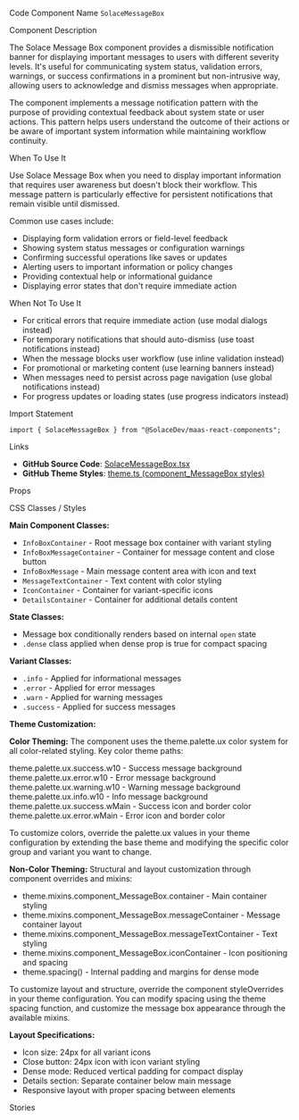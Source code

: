 
<Meta of={SolaceMessageBoxStories} />

<Title>Solace Message Box</Title>

<Description of={SolaceMessageBoxStories} />

<Subtitle>Code Component Name</Subtitle>
`SolaceMessageBox`

<Subtitle>Component Description</Subtitle>

The Solace Message Box component provides a dismissible notification banner for displaying important messages to users with different severity levels. It's useful for communicating system status, validation errors, warnings, or success confirmations in a prominent but non-intrusive way, allowing users to acknowledge and dismiss messages when appropriate.

The component implements a message notification pattern with the purpose of providing contextual feedback about system state or user actions. This pattern helps users understand the outcome of their actions or be aware of important system information while maintaining workflow continuity.

<Subtitle>When To Use It</Subtitle>

Use Solace Message Box when you need to display important information that requires user awareness but doesn't block their workflow. This message pattern is particularly effective for persistent notifications that remain visible until dismissed.

Common use cases include:

- Displaying form validation errors or field-level feedback
- Showing system status messages or configuration warnings
- Confirming successful operations like saves or updates
- Alerting users to important information or policy changes
- Providing contextual help or informational guidance
- Displaying error states that don't require immediate action

<Subtitle>When Not To Use It</Subtitle>

- For critical errors that require immediate action (use modal dialogs instead)
- For temporary notifications that should auto-dismiss (use toast notifications instead)
- When the message blocks user workflow (use inline validation instead)
- For promotional or marketing content (use learning banners instead)
- When messages need to persist across page navigation (use global notifications instead)
- For progress updates or loading states (use progress indicators instead)

<Subtitle>Import Statement</Subtitle>

```tsx
import { SolaceMessageBox } from "@SolaceDev/maas-react-components";
```

<Subtitle>Links</Subtitle>

- **GitHub Source Code**: [SolaceMessageBox.tsx](https://github.com/SolaceDev/maas-react-components/blob/main/src/components/SolaceMessageBox.tsx)
- **GitHub Theme Styles**: <a href="https://github.com/SolaceDev/maas-react-components/blob/main/src/resources/theme.ts#:~:text=component_MessageBox" target="_blank">theme.ts (component_MessageBox styles)</a>

<Subtitle>Props</Subtitle>

<ArgTypes of={SolaceMessageBoxStories} />

<Subtitle>CSS Classes / Styles</Subtitle>

**Main Component Classes:**

- `InfoBoxContainer` - Root message box container with variant styling
- `InfoBoxMessageContainer` - Container for message content and close button
- `InfoBoxMessage` - Main message content area with icon and text
- `MessageTextContainer` - Text content with color styling
- `IconContainer` - Container for variant-specific icons
- `DetailsContainer` - Container for additional details content

**State Classes:**

- Message box conditionally renders based on internal `open` state
- `.dense` class applied when dense prop is true for compact spacing

**Variant Classes:**

- `.info` - Applied for informational messages
- `.error` - Applied for error messages
- `.warn` - Applied for warning messages
- `.success` - Applied for success messages

**Theme Customization:**

**Color Theming:**
The component uses the theme.palette.ux color system for all color-related styling. Key color theme paths:

<div style={{ display: "flex", alignItems: "center", margin: "8px 0" }}>
	<div
		style={{
			width: "16px",
			height: "16px",
			backgroundColor: "#D4EDDA",
			border: "1px solid rgba(0,0,0,0.2)",
			borderRadius: "3px",
			marginRight: "8px"
		}}
	></div>
	<span>theme.palette.ux.success.w10 - Success message background</span>
</div>
<div style={{ display: "flex", alignItems: "center", margin: "8px 0" }}>
	<div
		style={{
			width: "16px",
			height: "16px",
			backgroundColor: "#F8D7DA",
			border: "1px solid rgba(0,0,0,0.2)",
			borderRadius: "3px",
			marginRight: "8px"
		}}
	></div>
	<span>theme.palette.ux.error.w10 - Error message background</span>
</div>
<div style={{ display: "flex", alignItems: "center", margin: "8px 0" }}>
	<div
		style={{
			width: "16px",
			height: "16px",
			backgroundColor: "#FFF3CD",
			border: "1px solid rgba(0,0,0,0.2)",
			borderRadius: "3px",
			marginRight: "8px"
		}}
	></div>
	<span>theme.palette.ux.warning.w10 - Warning message background</span>
</div>
<div style={{ display: "flex", alignItems: "center", margin: "8px 0" }}>
	<div
		style={{
			width: "16px",
			height: "16px",
			backgroundColor: "#D1ECF1",
			border: "1px solid rgba(0,0,0,0.2)",
			borderRadius: "3px",
			marginRight: "8px"
		}}
	></div>
	<span>theme.palette.ux.info.w10 - Info message background</span>
</div>
<div style={{ display: "flex", alignItems: "center", margin: "8px 0" }}>
	<div
		style={{
			width: "16px",
			height: "16px",
			backgroundColor: "#28A745",
			border: "1px solid rgba(0,0,0,0.2)",
			borderRadius: "3px",
			marginRight: "8px"
		}}
	></div>
	<span>theme.palette.ux.success.wMain - Success icon and border color</span>
</div>
<div style={{ display: "flex", alignItems: "center", margin: "8px 0" }}>
	<div
		style={{
			width: "16px",
			height: "16px",
			backgroundColor: "#DC3545",
			border: "1px solid rgba(0,0,0,0.2)",
			borderRadius: "3px",
			marginRight: "8px"
		}}
	></div>
	<span>theme.palette.ux.error.wMain - Error icon and border color</span>
</div>

To customize colors, override the palette.ux values in your theme configuration by extending the base theme and modifying the specific color group and variant you want to change.

**Non-Color Theming:**
Structural and layout customization through component overrides and mixins:

- theme.mixins.component_MessageBox.container - Main container styling
- theme.mixins.component_MessageBox.messageContainer - Message container layout
- theme.mixins.component_MessageBox.messageTextContainer - Text styling
- theme.mixins.component_MessageBox.iconContainer - Icon positioning and spacing
- theme.spacing() - Internal padding and margins for dense mode

To customize layout and structure, override the component styleOverrides in your theme configuration. You can modify spacing using the theme spacing function, and customize the message box appearance through the available mixins.

**Layout Specifications:**

- Icon size: 24px for all variant icons
- Close button: 24px icon with icon variant styling
- Dense mode: Reduced vertical padding for compact display
- Details section: Separate container below main message
- Responsive layout with proper spacing between elements

<Subtitle>Stories</Subtitle>

<CustomStories />
